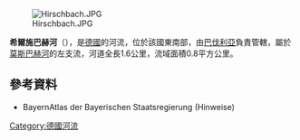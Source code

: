 {{Multiple issues|
{{Expand language|1=de|time=2020-08-25T23:30:58+00:00}}
{{Onesource|time=2020-08-25T23:30:58+00:00}}
}}
{{Coord|49|57|37.28|N|9|14|28.42|E|display=title}}

[[Image:Hirschbach.JPG|right]]

'''希爾施巴赫河'''（{{lang-de|Hirschbach}}），是[[德國|德國]]的河流，位於該國東南部，由[[巴伐利亞|巴伐利亞]]負責管轄，屬於[[莫斯巴赫河_(貝森巴赫河支流)|莫斯巴赫河]]的左支流，河道全長1.6公里，流域面積0.8平方公里。

==參考資料==
* BayernAtlas der Bayerischen Staatsregierung (Hinweise)

{{Germany-geo-stub}}
[[Category:德國河流|Category:德國河流]]